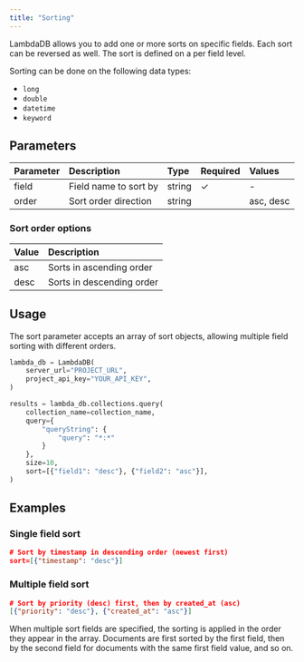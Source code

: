 ```yaml
---
title: "Sorting"
---
```


LambdaDB allows you to add one or more sorts on specific fields. Each sort can be reversed as well. The sort is defined on a per field level.

<Note>

Sorting can be done on the following data types:
* `long`
* `double`
* `datetime`
* `keyword`

</Note>

## Parameters

| Parameter | Description                       | Type   | Required | Values      |
|:----------|:----------------------------------|:-------|:---------|:------------|
| field     | Field name to sort by             | string | ✓        | -           |
| order     | Sort order direction              | string |          | asc, desc   |

### Sort order options

| Value | Description                |
|:------|:---------------------------|
| asc   | Sorts in ascending order   |
| desc  | Sorts in descending order  |

## Usage

The sort parameter accepts an array of sort objects, allowing multiple field sorting with different orders.

```python Python
lambda_db = LambdaDB(
    server_url="PROJECT_URL",
    project_api_key="YOUR_API_KEY",
)

results = lambda_db.collections.query(
    collection_name=collection_name,
    query={
        "queryString": {
            "query": "*:*"
        }
    },
    size=10,
    sort=[{"field1": "desc"}, {"field2": "asc"}],
)
```

## Examples

### Single field sort

```json
# Sort by timestamp in descending order (newest first)
sort=[{"timestamp": "desc"}]
```

### Multiple field sort

```json
# Sort by priority (desc) first, then by created_at (asc)
[{"priority": "desc"}, {"created_at": "asc"}]
```

<Note>

When multiple sort fields are specified, the sorting is applied in the order they appear in the array. Documents are first sorted by the first field, then by the second field for documents with the same first field value, and so on.

</Note>